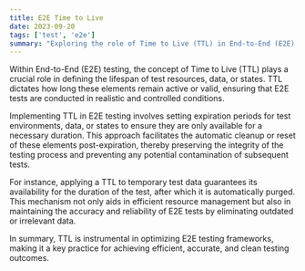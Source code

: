 ```yaml
---
title: E2E Time to Live
date: 2023-09-20
tags: ['test', 'e2e']
summary: "Exploring the role of Time to Live (TTL) in End-to-End (E2E) testing, focusing on its importance in maintaining the validity and cleanliness of test environments, data, and states."
---
```


Within End-to-End (E2E) testing, the concept of Time to Live (TTL) plays a crucial role in defining 
the lifespan of test resources, data, or states. TTL dictates how long these elements remain active or 
valid, ensuring that E2E tests are conducted in realistic and controlled conditions.

Implementing TTL in E2E testing involves setting expiration periods for test environments, data, or states 
to ensure they are only available for a necessary duration. This approach facilitates the automatic cleanup 
or reset of these elements post-expiration, thereby preserving the integrity of the testing process and 
preventing any potential contamination of subsequent tests.

For instance, applying a TTL to temporary test data guarantees its availability for the duration of 
the test, after which it is automatically purged. This mechanism not only aids in efficient resource 
management but also in maintaining the accuracy and reliability of E2E tests by eliminating outdated or 
irrelevant data.

In summary, TTL is instrumental in optimizing E2E testing frameworks, making it a key practice for
achieving efficient, accurate, and clean testing outcomes.
